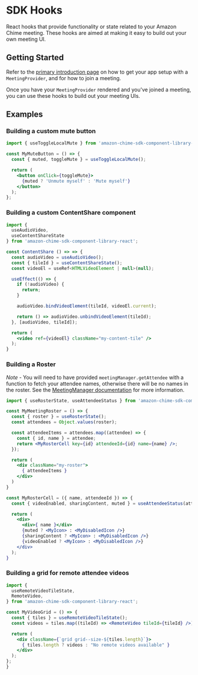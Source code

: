 <Meta title="SDK Hooks/Introduction" />

# SDK Hooks

React hooks that provide functionality or state related to your Amazon Chime meeting. These hooks are aimed at making it easy to build out your own meeting UI.

## Getting Started

Refer to the [primary introduction page](/?path=/docs/introduction--page) on how to get your app setup with a `MeetingProvider`, and for how to join a meeting.

Once you have your `MeetingProvider` rendered and you've joined a meeting, you can use these hooks to build out your meeting UIs.

## Examples

### Building a custom mute button

```jsx
import { useToggleLocalMute } from 'amazon-chime-sdk-component-library-react';

const MyMuteButton = () => {
  const { muted, toggleMute } = useToggleLocalMute();

  return (
    <button onClick={toggleMute}>
      {muted ? 'Unmute myself' : 'Mute myself'}
    </button>
  );
};
```

### Building a custom ContentShare component

```jsx
import {
  useAudioVideo,
  useContentShareState
} from 'amazon-chime-sdk-component-library-react';

const ContentShare () => => {
  const audioVideo = useAudioVideo();
  const { tileId } = useContentShareState();
  const videoEl = useRef<HTMLVideoElement | null>(null);

  useEffect(() => {
    if (!audioVideo) {
      return;
    }

    audioVideo.bindVideoElement(tileId, videoEl.current);

    return () => audioVideo.unbindVideoElement(tileId);
  }, [audioVideo, tileId]);

  return (
    <video ref={videoEl} className="my-content-tile" />
  );
}
```

### Building a Roster

_Note_ - You will need to have provided `meetingManager.getAttendee` with a function to fetch your attendee names, otherwise there will be no names in the roster. See the [MeetingManager documentation](/?path=/docs/providers-meetingmanager--page) for more information.

```jsx
import { useRosterState, useAttendeeStatus } from 'amazon-chime-sdk-component-library-react';

const MyMeetingRoster = () => {
  const { roster } = useRosterState();
  const attendees = Object.values(roster);

  const attendeeItems = attendees.map((attendee) => {
    const { id, name } = attendee;
    return <MyRosterCell key={id} attendeeId={id} name={name} />;
  });

  return (
    <div className="my-roster">
      { attendeeItems }
    </div>
  )
}

const MyRosterCell = ({ name, attendeeId }) => {
  const { videoEnabled, sharingContent, muted } = useAttendeeStatus(attendeeId);

  return (
    <div>
      <div>{ name }</div>
      {muted ? <MyIcon> : <MyDisabledIcon />}
      {sharingContent ? <MyIcon> : <MyDisabledIcon />}
      {videoEnabled ? <MyIcon> : <MyDisabledIcon />}
    </div>
  );
}
```

### Building a grid for remote attendee videos

```jsx
import {
  useRemoteVideoTileState,
  RemoteVideo,
} from 'amazon-chime-sdk-component-library-react';

const MyVideoGrid = () => {
  const { tiles } = useRemoteVideoTileState();
  const videos = tiles.map((tileId) => <RemoteVideo tileId={tileId} />)

  return (
    <div className={`grid grid--size-${tiles.length}`}>
      { tiles.length ? videos : "No remote videos available" }
    </div>
  );
};
}
```
